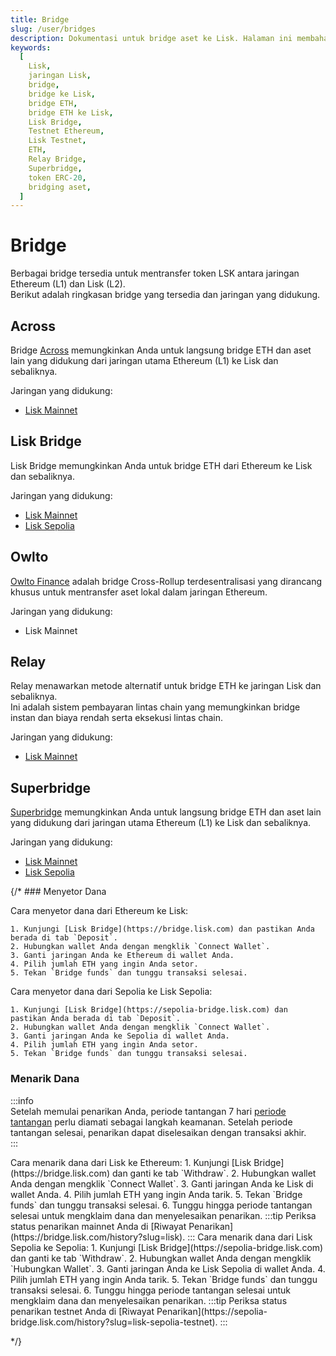 ```yaml
--- 
title: Bridge  
slug: /user/bridges  
description: Dokumentasi untuk bridge aset ke Lisk. Halaman ini membahas cara bridge ETH dan token ERC-20 antara Ethereum Sepolia dan Lisk Sepolia, dengan kewaspadaan dan informasi contract yang penting.  
keywords:  
  [  
    Lisk,  
    jaringan Lisk,  
    bridge,  
    bridge ke Lisk,  
    bridge ETH,  
    bridge ETH ke Lisk,  
    Lisk Bridge,  
    Testnet Ethereum,  
    Lisk Testnet,  
    ETH,  
    Relay Bridge,  
    Superbridge,  
    token ERC-20,  
    bridging aset,  
  ]  
---  
```


# Bridge  
Berbagai bridge tersedia untuk mentransfer token LSK antara jaringan Ethereum (L1) dan Lisk (L2).  
Berikut adalah ringkasan bridge yang tersedia dan jaringan yang didukung.

## Across  

Bridge [Across](https://app.across.to/bridge) memungkinkan Anda untuk langsung bridge ETH dan aset lain yang didukung dari jaringan utama Ethereum (L1) ke Lisk dan sebaliknya.

Jaringan yang didukung:  
- [Lisk Mainnet](https://app.across.to/bridge)

## Lisk Bridge  
Lisk Bridge memungkinkan Anda untuk bridge ETH dari Ethereum ke Lisk dan sebaliknya.

Jaringan yang didukung:  
- [Lisk Mainnet](https://bridge.lisk.com)  
- [Lisk Sepolia](https://sepolia-bridge.lisk.com)

## Owlto  

[Owlto Finance](https://owlto.finance/) adalah bridge Cross-Rollup terdesentralisasi yang dirancang khusus untuk mentransfer aset lokal dalam jaringan Ethereum.

Jaringan yang didukung:  
- Lisk Mainnet

## Relay  
Relay menawarkan metode alternatif untuk bridge ETH ke jaringan Lisk dan sebaliknya.  
Ini adalah sistem pembayaran lintas chain yang memungkinkan bridge instan dan biaya rendah serta eksekusi lintas chain.

Jaringan yang didukung:  
- [Lisk Mainnet](https://relay.link/bridge/lisk/)

## Superbridge  

[Superbridge](https://superbridge.app/support/lisk-mainnet) memungkinkan Anda untuk langsung bridge ETH dan aset lain yang didukung dari jaringan utama Ethereum (L1) ke Lisk dan sebaliknya.

Jaringan yang didukung:  
- [Lisk Mainnet](https://superbridge.app/lisk-mainnet)  
- [Lisk Sepolia](https://superbridge.app/lisk-sepolia)

{/* ### Menyetor Dana

<Tabs>
  <TabItem value="mainnet" label="Lisk" default>
    Cara menyetor dana dari Ethereum ke Lisk:

    1. Kunjungi [Lisk Bridge](https://bridge.lisk.com) dan pastikan Anda berada di tab `Deposit`.
    2. Hubungkan wallet Anda dengan mengklik `Connect Wallet`.
    3. Ganti jaringan Anda ke Ethereum di wallet Anda.
    4. Pilih jumlah ETH yang ingin Anda setor.
    5. Tekan `Bridge funds` dan tunggu transaksi selesai.
  </TabItem>
  <TabItem value="testnet" label="Lisk Sepolia" >
    Cara menyetor dana dari Sepolia ke Lisk Sepolia:

    1. Kunjungi [Lisk Bridge](https://sepolia-bridge.lisk.com) dan pastikan Anda berada di tab `Deposit`.
    2. Hubungkan wallet Anda dengan mengklik `Connect Wallet`.
    3. Ganti jaringan Anda ke Sepolia di wallet Anda.
    4. Pilih jumlah ETH yang ingin Anda setor.
    5. Tekan `Bridge funds` dan tunggu transaksi selesai.
  </TabItem>
</Tabs>



### Menarik Dana


:::info  
Setelah memulai penarikan Anda, periode tantangan 7 hari [periode tantangan](https://docs.optimism.io/builders/dapp-developers/bridging/messaging#for-l2-to-l1-transactions) perlu diamati sebagai langkah keamanan. Setelah periode tantangan selesai, penarikan dapat diselesaikan dengan transaksi akhir.  
:::


<Tabs>
  <TabItem value="mainnet" label="Lisk" default>
  Cara menarik dana dari Lisk ke Ethereum:
    1. Kunjungi [Lisk Bridge](https://bridge.lisk.com) dan ganti ke tab `Withdraw`.
    2. Hubungkan wallet Anda dengan mengklik `Connect Wallet`.
    3. Ganti jaringan Anda ke Lisk di wallet Anda.
    4. Pilih jumlah ETH yang ingin Anda tarik.
    5. Tekan `Bridge funds` dan tunggu transaksi selesai.
    6. Tunggu hingga periode tantangan selesai untuk mengklaim dana dan menyelesaikan penarikan.
  :::tip  
  Periksa status penarikan mainnet Anda di [Riwayat Penarikan](https://bridge.lisk.com/history?slug=lisk).  
  :::  
  </TabItem>
  <TabItem value="testnet" label="Lisk Sepolia" >
  Cara menarik dana dari Lisk Sepolia ke Sepolia:
    1. Kunjungi [Lisk Bridge](https://sepolia-bridge.lisk.com) dan ganti ke tab `Withdraw`.
    2. Hubungkan wallet Anda dengan mengklik `Hubungkan Wallet`.
    3. Ganti jaringan Anda ke Lisk Sepolia di wallet Anda.
    4. Pilih jumlah ETH yang ingin Anda tarik.
    5. Tekan `Bridge funds` dan tunggu transaksi selesai.
    6. Tunggu hingga periode tantangan selesai untuk mengklaim dana dan menyelesaikan penarikan.
  :::tip  
  Periksa status penarikan testnet Anda di [Riwayat Penarikan](https://sepolia-bridge.lisk.com/history?slug=lisk-sepolia-testnet).  
  :::  
  </TabItem>
</Tabs>





*/}
